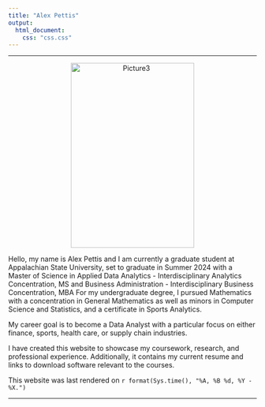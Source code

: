 ```yaml
---
title: "Alex Pettis"
output:
  html_document:
    css: "css.css"
---
```


<hr>

<center>
<p><img src="./Picture3.jpg" alt="Picture3" align="center" hspace="20" style="width:250px;height:375px;"></p>
</center>

Hello, my name is Alex Pettis and I am currently a graduate student at Appalachian State University, set to graduate in Summer 2024 with a Master of Science in Applied Data Analytics - Interdisciplinary Analytics Concentration, MS and Business Administration - Interdisciplinary Business Concentration, MBA For my undergraduate degree, I pursued Mathematics with a concentration in General Mathematics as well as minors in Computer Science and Statistics, and a certificate in Sports Analytics. 

My career goal is to become a Data Analyst with a particular focus on either finance, sports, health care, or supply chain industries.

I have created this website to showcase my coursework, research, and professional experience. Additionally, it contains my current resume and links to download software relevant to the courses.

This website was last rendered on `r format(Sys.time(), "%A, %B %d, %Y - %X.")`

<hr>